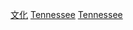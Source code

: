 {{Commonscat|Culture of Tennessee}}

[[Category:田納西州|文化]]
[[Category:美國各州文化|Tennessee]]
[[Category:美國南部文化|Tennessee]]